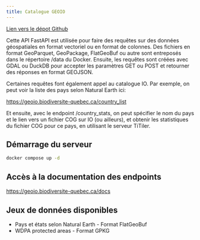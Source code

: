 ```yaml
---
title: Catalogue GEOIO 
---
```


[Lien vers le dépot Github](https://github.com/BiodiversiteQuebec/geoio-fastapi)

Cette API FastAPI est utilisée pour faire des requêtes sur des données géospatiales en format vectoriel ou en format de colonnes. Des fichiers en format GeoParquet, GeoPackage, FlatGeoBuf ou autre sont entreposés dans le répertoire /data du Docker. Ensuite, les requêtes sont créées avec GDAL ou DuckDB pour accepter les paramètres GET ou POST et retourner des réponses en format GEOJSON. 

Certaines requêtes font également appel au catalogue IO. Par exemple, on peut voir la liste des pays selon Natural Earth ici: 

[https://geoio.biodiversite-quebec.ca/country_list](https://geoio.biodiversite-quebec.ca/country_list)

Et ensuite, avec le endpoint /country_stats, on peut spécifier le nom du pays et le lien vers un fichier COG sur IO (ou ailleurs), et obtenir les statistiques du fichier COG pour ce pays, en utilisant le serveur TiTiler. 



## Démarrage du serveur ##

```bash
docker compose up -d 
```

## Accès à la documentation des endpoints 

[https://geoio.biodiversite-quebec.ca/docs](https://geoio.biodiversite-quebec.ca/docs)

## Jeux de données disponibles

- Pays et états selon Natural Earth - Format FlatGeoBuf
- WDPA protected areas - Format GPKG
